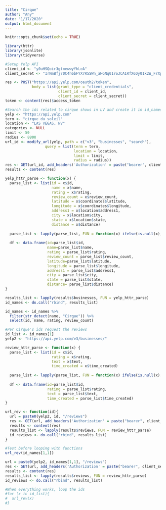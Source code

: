 ```yaml
---
title: "Cirque"
author: "Any"
date: "1/17/2020"
output: html_document
---
```


```r
knitr::opts_chunk$set(echo = TRUE)
```

```r
library(httr)
library(jsonlite)
library(tidyverse)
```

```r
#Setup Yelp API
client_id <- "y0uHSQoir3gtmewwyYhLeA"
client_secret <- "IrNmBfj70C4h6bFYX7R5SWn_aHGNq01roJCA1RfX6Dy01k2W_FrXpx_VLxGHgfdS8YJhAYMYFavoEI8sQLnzy7e0lMovmn6ibFxMzu-GamnZiYIN5QTZ9NNa7BQiXnYx"

res <- POST("https://api.yelp.com/oauth2/token",
            body = list(grant_type = "client_credentials",
                        client_id = client_id,
                        client_secret = client_secret))
token <- content(res)$access_token

#Search the ids related to cirque shows in LV and create it in id_names dataframes
yelp <- "https://api.yelp.com"
term <- "cirque du soleil"
location <- "LAS VEGAS, NV"
categories <- NULL
limit <- 50
radius <- 8800
url_id <- modify_url(yelp, path = c("v3", "businesses", "search"),
                  query = list(term = term, 
                               location = location,
                               limit = limit,
                               radius = radius))
res <- GET(url_id, add_headers('Authorization' = paste("bearer", client_secret)))
results <- content(res)

yelp_httr_parse <- function(x) {
  parse_list <- list(id = x$id, 
                     name = x$name, 
                     rating = x$rating, 
                     review_count = x$review_count, 
                     latitude = x$coordinates$latitude, 
                     longitude = x$coordinates$longitude, 
                     address1 = x$location$address1, 
                     city = x$location$city, 
                     state = x$location$state, 
                     distance = x$distance)
  
  parse_list <- lapply(parse_list, FUN = function(x) ifelse(is.null(x), "", x))
  
  df <- data.frame(id=parse_list$id,
                   name=parse_list$name, 
                   rating = parse_list$rating, 
                   review_count = parse_list$review_count, 
                   latitude=parse_list$latitude, 
                   longitude = parse_list$longitude, 
                   address1 = parse_list$address1, 
                   city = parse_list$city, 
                   state = parse_list$state, 
                   distance= parse_list$distance)
}

results_list <- lapply(results$businesses, FUN = yelp_httr_parse)
id_names <- do.call("rbind", results_list)

id_names <- id_names %>%
  filter(str_detect(name, "Cirque")) %>%
  select(id, name, rating, review_count)
```

```r
#Per Cirque's ids request the reviews
id_list <- id_names[1]
yelp2 <- "https://api.yelp.com/v3/businesses/"

review_httr_parse <- function(x) {
  parse_list <- list(id = x$id, 
                     rating = x$rating, 
                     text = x$text, 
                     time_created = x$time_created)
  
  parse_list <- lapply(parse_list, FUN = function(x) ifelse(is.null(x), "", x))
  
  df <- data.frame(id=parse_list$id,
                   rating = parse_list$rating, 
                   text = parse_list$text, 
                   time_created = parse_list$time_created)
}

url_rev <- function(id){
  url = paste0(yelp2, id, "/reviews")
  res <- GET(url, add_headers('Authorization' = paste("bearer", client_secret)))
  results <- content(res)
  results_list <- lapply(results$reviews, FUN = review_httr_parse)
  id_reviews <- do.call("rbind", results_list)
}

#Test before looping with functions
url_rev(id_names[1,1])

url = paste0(yelp2, id_names[1,1], "/reviews")
res <- GET(url, add_headers('Authorization' = paste("bearer", client_secret)))
results <- content(res)
results_list <- lapply(results$reviews, FUN = review_httr_parse)
id_reviews <- do.call("rbind", results_list)

#When everything works, loop the ids
#for (x in id_list){
#  url_rev(x)
#}
```
